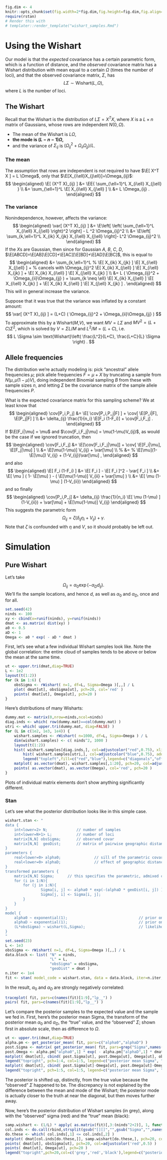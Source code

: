 
```r
fig.dim <- 4
knitr::opts_chunk$set(fig.width=2*fig.dim,fig.height=fig.dim,fig.align='center')
require(rstan)
# Render this with 
# templater::render_template("wishart_samples.Rmd")
```

# Using the Wishart

Our model is that the *expected* covariance has a certain parametric form,
which is a function of distance,
and the *observed* covariance matrix has a Wishart distribution 
with mean equal to a certain $\Omega$ (times the number of loci),
and that the observed covariance matrix, $\Sigma$, has
$$
    L \Sigma \sim \text{Wishart}(L,\Omega),
$$
where $L$ is the number of loci.

## The Wishart
Recall that the Wishart is the distribution of $L \Sigma = X^T X$, where $X$ is a $L \times n$ matrix of Gaussians,
whose rows are independent $N(0,\Omega)$.

- The mean of the Wishart is $L \Omega$, 
- **the mode is $(L-n-1)\Omega$,**
- and the variance of $\Sigma_{ij}$ is $(\Omega_{ij}^2 + \Omega_{ii}\Omega_{jj})/L$.

### The mean
The assumption that rows are independent is not required to have $\E[ X^T X ] = L \Omega$,
only that $\E[X_{i\ell}X_{j\ell}]=\Omega_{ij}$:
$$
\begin{aligned}
    \E[ (X^T X)_{ij} ] 
    &= 
    \EE{ \sum_{\ell=1}^L X_{i\ell} X_{j\ell} } \\
    &= 
    \sum_{\ell=1}^L \E[ X_{i\ell} X_{j\ell} ] \\
    &=
    L \Omega_{ij} .
\end{aligned}
$$

### The variance
Nonindependence, however, affects the variance:
$$
\begin{aligned}
    \var[ (X^T X)_{ij} ] 
    &= 
    \E\left[ \left( \sum_{\ell=1}^L X_{i\ell} X_{j\ell} \right)^2 \right] - L ^2 \Omega_{ij}^2 \\
    &= 
    \E\left[ \sum_{k,\ell=1}^L X_{ik} X_{jk} X_{i\ell} X_{j\ell} \right]- L^2 \Omega_{ij}^2 \\
\end{aligned}
$$
If the $X$s are Gaussian, then since for Gaussian $A$, $B$, $C$, $D$, $\E[ABCD]=\E[AB]\E[CD]+\E[AC][\E[BD]+\E[AD]\E[BC]$,
this is equal to
$$
\begin{aligned}
    &= 
    \sum_{k,\ell=1}^L 
        % \E[ X_{ik} X_{jk} ] \E[ X_{i\ell} X_{j\ell} ]  + % cancels with \Omega_{ij}^2
        \E[ X_{ik} X_{j\ell} ] \E[ X_{i\ell} X_{jk} ]
        + \E[ X_{ik} X_{i\ell} ] \E[ X_{j\ell} X_{jk} ]  \\
    &= L ( \Omega_{ij}^2 + \Omega_{ii}\Omega_{jj} ) 
    + \sum_{k \neq \ell} 
        \E[ X_{ik} X_{j\ell} ] \E[ X_{i\ell} X_{jk} ]
        + \E[ X_{ik} X_{i\ell} ] \E[ X_{j\ell} X_{jk} ] .
\end{aligned}
$$
This will in general increase the variance.

Suppose that it was true that the variance was inflated by a constant amount: 
$$
    \var[ (X^T X)_{ij} ] = (L+C) ( \Omega_{ij}^2 + \Omega_{ii}\Omega_{jj} )
$$
To approximate this by a Wishart($M$,$V$),
we want $MV=L\Sigma$ and $MV^2=(L+C)\Sigma^2$,
which is solved by $V=\Sigma L/M$ and $L^2/M=(L+C)$, i.e.
$$
    L \Sigma \sim \text{Wishart}\left( \frac{L^2}{L+C}, \frac{L+C}{L} \Sigma  \right) .
$$


## Allele frequencies

The distribution we're actually modeling is: 
pick "ancestral" allele frequencies $\mu$;
pick allele frequencies $F=\mu+X$ by truncating a sample from $N(\mu,\mu(1-\mu)V)$,
doing independent Binomial sampling $B$ from these with sample sizes $n$,
and letting $\Sigma$ be the covariance matrix of the sample allele frequencies $P$.

What is the expected covariance matrix for this sampling scheme? 
We at least know that
$$
\begin{aligned}
    \cov[P_i,P_j] 
    &= 
    \E[ \cov[P_i,P_j|F] ] + \cov[ \E[P_i|F], \E[P_j|F] ] \\
    &= 
    \delta_{ij} \frac{1}{n_i} \E[F_i (1-F_i)] + \cov[F_i,F_j] .
\end{aligned}
$$
If $\E[F_i|\mu] = \mu$ and $\cov[F_i,F_j|\mu] = \mu(1-\mu)V_{ij}$, 
as would be the case if we ignored truncation, then
$$
\begin{aligned}
    \cov[F_i,F_j] 
    &= 
    \E[\cov[F_i,F_j|\mu]] + \cov[ \E[F_i|\mu], \E[F_j|\mu] ] \\
    &=
    \E[\mu(1-\mu)] V_{ij} + \var[\mu] \\
    % &=
    % \E[\mu](1-\E[\mu]) V_{ij} + (1-V_{ij})\var[\mu] ,
\end{aligned}
$$
and also
$$
\begin{aligned}
    \E[ F_i (1-F_i) ]
    &= 
    \E[ F_i ] - \E[ F_i ]^2 - \var[ F_i ] \\
    &=
    \E[ \mu ] ( 1- \E[\mu] ) - ( \E[\mu(1-\mu)] V_{ii} + \var[\mu] ) \\
    &=
    \E[ \mu (1-\mu) ] (1-V_{ii})
\end{aligned}
$$
and so finally
$$
\begin{aligned}
    \cov[P_i,P_j] 
    &= 
    \delta_{ij} \frac{1}{n_i} \E[ \mu (1-\mu) ] (1-V_{ii})
        + \var[\mu] + \E[\mu(1-\mu)] V_{ij}  
\end{aligned}
$$
This suggests the parametric form
$$
\Omega_{ij} = \zeta \left( \delta_{ij} \eta_i + V_{ij} \right) + \gamma .
$$
Note that $\zeta$ is confounded with $\eta$ and $V$, so it should probably be left out.


# Simulation

## Pure Wishart

Let's take
$$
    \Omega_{ij} = \alpha_0 \exp\left( - \alpha_D d_{ij} \right).
$$
We'll fix the sample locations, and hence $d$, 
as well as $\alpha_0$ and $\alpha_D$, once and for all.
```r
set.seed(42)
ninds <- 100
xy <- cbind(x=runif(ninds), y=runif(ninds))
dmat <- as.matrix( dist(xy) )
a0 <- 0.5
aD <- 1
Omega <- a0 * exp( - aD * dmat )
```

First, let's see what a few individual Wishart samples look like.
Note the global correlation: the entire cloud of samples tends to be above or below the mean at the same time.
```r
ut <- upper.tri(dmat,diag=TRUE)
L <- 1e2
layout(t(1:2))
for (k in 1:6) {
    obsSigma <- rWishart( n=1, df=L, Sigma=Omega )[,,] / L
    plot( dmat[ut], obsSigma[ut], pch=20, col='red' )
    points( dmat[ut], Omega[ut], pch=20 )
}
```

Here's distributions of many Wisharts:
```r
dummy.mat <- matrix(0,nrow=ninds,ncol=ninds)
diag.inds <- which( row(dummy.mat)==col(dummy.mat) )
utri <- which( upper.tri(dummy.mat, diag=FALSE) )
for (L in c(1e2, 1e3, 1e4)) {
    wishart.samples <- rWishart( n=1000, df=L, Sigma=Omega ) / L
    dim(wishart.samples) <- c( ninds^2, 1000 )
    layout(t(1:2))
    hist( wishart.samples[diag.inds,], col=adjustcolor("red",0.75), xlim=range(wishart.samples), freq=FALSE, xlab='Wishart', main=sprintf("L = %d", L) )
        hist( wishart.samples[utri,], col=adjustcolor("blue",0.75), add=TRUE, freq=FALSE )
        legend("topleft",fill=c("red","blue"),legend=c("diagonals","offdiagonals"))
    matplot( as.vector(dmat), wishart.samples[,1:20], pch=20, col=adjustcolor("black",0.1), ylab='wishart' )
    points( as.vector(dmat), as.vector(Omega), col='red', pch=20 )
}
```
Plots of individual matrix elements don't show anything significantly different.
<!--
Here's plots of individual matrix elements, with the distribution of diagonal elements for comparison:
#```{r wishart_entries, fig.width=4*fig.dim, fig.height=4*fig.dim}
layout(matrix(1:16,nrow=4))
for (kk in 1:16) { 
    k <- sample.int(ninds^2,1)
    hist( wishart.samples[diag.inds,], col=adjustcolor("grey",0.5), breaks=40, xlim=c(0,1), freq=FALSE, main='' )
    hist( wishart.samples[k,], col=adjustcolor('red',0.75), breaks=40, freq=FALSE, add=TRUE )
    abline(v=Omega[k]*(c(1,L)), lwd=3) 
}
#```
-->


### Stan

Let's see what the posterior distribution looks like in this simple case.
```r
wishart.stan <- "
data {
	int<lower=2> N; 	  		// number of samples
	int<lower=N+1> L;	    	// number of loci
	matrix[N,N] obsSigma; 		// observed covar
	matrix[N,N]  geoDist; 		// matrix of pairwise geographic distance
}
parameters {
	real<lower=0> alpha0;				// sill of the parametric covariance in cluster k
	real<lower=0> alphaD;				// effect of geographic distance in the parametric covariance in cluster k
}
transformed parameters {
	matrix[N,N] Sigma;		// this specifies the parametric, admixed covariance matrix
	for (i in 1:N){
		for (j in i:N){
				Sigma[i, j] <- alpha0 * exp(-(alphaD * geoDist[i, j]) );
				Sigma[j, i] <- Sigma[i, j];
		}
    }
}
model {
	alpha0 ~ exponential(1);								// prior on alpha0
	alphaD ~ exponential(1);								// prior on alphaD
	(L*obsSigma) ~ wishart(L,Sigma);						// likelihood function
}
"
set.seed(23)
L <- 1e3
obsSigma <- rWishart( n=1, df=L, Sigma=Omega )[,,] / L
data.block <- list( "N" = ninds,
                    "L" = L,
                    "obsSigma" = obsSigma,
                    "geoDist" = dmat )
n.iter <- 1e4
fit <- stan( model_code = wishart.stan, data = data.block, iter=n.iter, chains = 1, thin=n.iter/500)
```
In the result, $\alpha_0$ and $\alpha_D$ are strongly negatively correlated:
```r
traceplot( fit, pars=c(names(fit)[1:9],"lp__") )
pairs( fit, pars=c(names(fit)[1:9],"lp__") )
```

Let's compare the posterior samples to the expected value and the sample we fed in.
First, here's the posterior mean Sigma, the transform of the posterior mean $\alpha_0$ and $\alpha_D$, the "true" value, and the "observed" $\Sigma$;
shown first in absolute scale, then as difference to $\Omega$.
```r
ut <- upper.tri(dmat,diag=TRUE)
alpha.pm <- get_posterior_mean( fit, pars=c("alpha0","alphaD") )
post.Sigma <- matrix( get_posterior_mean( fit, pars=grep("Sigma",names(fit), value=TRUE) ), nrow=ninds )
post.Omega <- alpha.pm["alpha0",1] * exp( - alpha.pm["alphaD",1] * dmat )
matplot( dmat[ut], cbind( post.Sigma[ut], post.Omega[ut], Omega[ut], obsSigma[ut] ), pch=1:4, ylab="covariance", xlab='geog dist' )
legend("topright", pch=1:4, col=1:5, legend=c("posterior mean Sigma", "posterior mean alpha", "true Omega", "observed Sigma"))
matplot( dmat[ut], cbind( post.Sigma[ut]-Omega[ut], post.Omega[ut]-Omega[ut], 0, obsSigma[ut]-Omega[ut], (1-(ninds+1)/L)*post.Omega[ut]-Omega[ut] ), pch=1:5, ylab="difference from Omega", xlab='geog dist' )
legend("topright", pch=1:5, col=1:5, legend=c("posterior mean Sigma", "posterior mean alpha", "true Omega", "observed Sigma", "posterior mode alpha"))
```
The posterior is shifted up, distinctly, from the true value because the "observed" $\Sigma$ happened to be.
The discrepancy is not explained by the difference between the mean and mode of the Wishart; 
the posterior mode is actually closer to the truth at near the diagonal, but then moves further away.

Now, here's the posterior distribution of Wishart samples (in grey),
along with the "observed" sigma (red) and the "true" mean (black):
```r
samp.wishart <- (1/L) * apply( as.matrix(fit)[,3:(ninds^2+2)], 1, function (O) { rWishart(1, df=data.block$L, Sigma=matrix(O,nrow=ninds)) } )
col.inds <- do.call(rbind,strsplit(gsub("[][]","",gsub("Sigma","",names(fit)[3:(ninds^2+2)])),","))
do.these <- which( col.inds[,1] <= col.inds[,2] )
matplot( dmat[col.inds[do.these,]], samp.wishart[do.these,], pch=20, col='grey', xlab='geog dist' )
points( dmat[ut], obsSigma[ut], pch=20, col=adjustcolor('red',0.5) )
points( dmat[ut], Omega[ut], pch=20 )
legend("topright",pch=20,col=c('grey','red','black'),legend=c("posterior","observed","true mean"))
```
